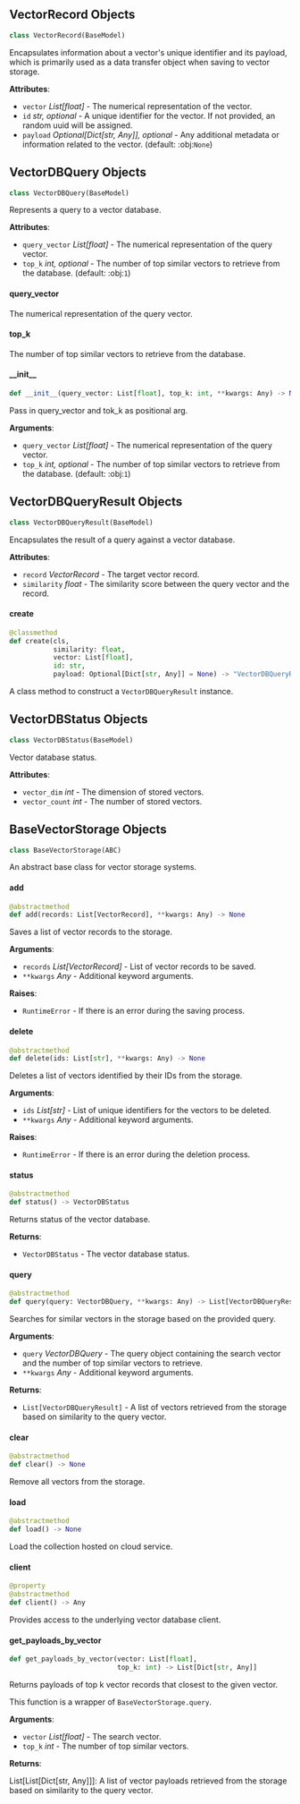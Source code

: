 <a id="camel.storages.vectordb_storages.base"></a>

<a id="camel.storages.vectordb_storages.base.VectorRecord"></a>

## VectorRecord Objects

```python
class VectorRecord(BaseModel)
```

Encapsulates information about a vector's unique identifier and its
payload, which is primarily used as a data transfer object when saving
to vector storage.

**Attributes**:

- `vector` _List[float]_ - The numerical representation of the vector.
- `id` _str, optional_ - A unique identifier for the vector. If not
  provided, an random uuid will be assigned.
- `payload` _Optional[Dict[str, Any]], optional_ - Any additional metadata
  or information related to the vector. (default: :obj:`None`)

<a id="camel.storages.vectordb_storages.base.VectorDBQuery"></a>

## VectorDBQuery Objects

```python
class VectorDBQuery(BaseModel)
```

Represents a query to a vector database.

**Attributes**:

- `query_vector` _List[float]_ - The numerical representation of the query
  vector.
- `top_k` _int, optional_ - The number of top similar vectors to retrieve
  from the database. (default: :obj:`1`)

<a id="camel.storages.vectordb_storages.base.VectorDBQuery.query_vector"></a>

#### query\_vector

The numerical representation of the query vector.

<a id="camel.storages.vectordb_storages.base.VectorDBQuery.top_k"></a>

#### top\_k

The number of top similar vectors to retrieve from the database.

<a id="camel.storages.vectordb_storages.base.VectorDBQuery.__init__"></a>

#### \_\_init\_\_

```python
def __init__(query_vector: List[float], top_k: int, **kwargs: Any) -> None
```

Pass in query_vector and tok_k as positional arg.

**Arguments**:

- `query_vector` _List[float]_ - The numerical representation of the
  query vector.
- `top_k` _int, optional_ - The number of top similar vectors to
  retrieve from the database. (default: :obj:`1`)

<a id="camel.storages.vectordb_storages.base.VectorDBQueryResult"></a>

## VectorDBQueryResult Objects

```python
class VectorDBQueryResult(BaseModel)
```

Encapsulates the result of a query against a vector database.

**Attributes**:

- `record` _VectorRecord_ - The target vector record.
- `similarity` _float_ - The similarity score between the query vector and
  the record.

<a id="camel.storages.vectordb_storages.base.VectorDBQueryResult.create"></a>

#### create

```python
@classmethod
def create(cls,
           similarity: float,
           vector: List[float],
           id: str,
           payload: Optional[Dict[str, Any]] = None) -> "VectorDBQueryResult"
```

A class method to construct a `VectorDBQueryResult` instance.

<a id="camel.storages.vectordb_storages.base.VectorDBStatus"></a>

## VectorDBStatus Objects

```python
class VectorDBStatus(BaseModel)
```

Vector database status.

**Attributes**:

- `vector_dim` _int_ - The dimension of stored vectors.
- `vector_count` _int_ - The number of stored vectors.

<a id="camel.storages.vectordb_storages.base.BaseVectorStorage"></a>

## BaseVectorStorage Objects

```python
class BaseVectorStorage(ABC)
```

An abstract base class for vector storage systems.

<a id="camel.storages.vectordb_storages.base.BaseVectorStorage.add"></a>

#### add

```python
@abstractmethod
def add(records: List[VectorRecord], **kwargs: Any) -> None
```

Saves a list of vector records to the storage.

**Arguments**:

- `records` _List[VectorRecord]_ - List of vector records to be saved.
- `**kwargs` _Any_ - Additional keyword arguments.
  

**Raises**:

- `RuntimeError` - If there is an error during the saving process.

<a id="camel.storages.vectordb_storages.base.BaseVectorStorage.delete"></a>

#### delete

```python
@abstractmethod
def delete(ids: List[str], **kwargs: Any) -> None
```

Deletes a list of vectors identified by their IDs from the storage.

**Arguments**:

- `ids` _List[str]_ - List of unique identifiers for the vectors to be
  deleted.
- `**kwargs` _Any_ - Additional keyword arguments.
  

**Raises**:

- `RuntimeError` - If there is an error during the deletion process.

<a id="camel.storages.vectordb_storages.base.BaseVectorStorage.status"></a>

#### status

```python
@abstractmethod
def status() -> VectorDBStatus
```

Returns status of the vector database.

**Returns**:

- `VectorDBStatus` - The vector database status.

<a id="camel.storages.vectordb_storages.base.BaseVectorStorage.query"></a>

#### query

```python
@abstractmethod
def query(query: VectorDBQuery, **kwargs: Any) -> List[VectorDBQueryResult]
```

Searches for similar vectors in the storage based on the provided
query.

**Arguments**:

- `query` _VectorDBQuery_ - The query object containing the search
  vector and the number of top similar vectors to retrieve.
- `**kwargs` _Any_ - Additional keyword arguments.
  

**Returns**:

- `List[VectorDBQueryResult]` - A list of vectors retrieved from the
  storage based on similarity to the query vector.

<a id="camel.storages.vectordb_storages.base.BaseVectorStorage.clear"></a>

#### clear

```python
@abstractmethod
def clear() -> None
```

Remove all vectors from the storage.

<a id="camel.storages.vectordb_storages.base.BaseVectorStorage.load"></a>

#### load

```python
@abstractmethod
def load() -> None
```

Load the collection hosted on cloud service.

<a id="camel.storages.vectordb_storages.base.BaseVectorStorage.client"></a>

#### client

```python
@property
@abstractmethod
def client() -> Any
```

Provides access to the underlying vector database client.

<a id="camel.storages.vectordb_storages.base.BaseVectorStorage.get_payloads_by_vector"></a>

#### get\_payloads\_by\_vector

```python
def get_payloads_by_vector(vector: List[float],
                           top_k: int) -> List[Dict[str, Any]]
```

Returns payloads of top k vector records that closest to the given
vector.

This function is a wrapper of `BaseVectorStorage.query`.

**Arguments**:

- `vector` _List[float]_ - The search vector.
- `top_k` _int_ - The number of top similar vectors.
  

**Returns**:

  List[List[Dict[str, Any]]]: A list of vector payloads retrieved
  from the storage based on similarity to the query vector.

